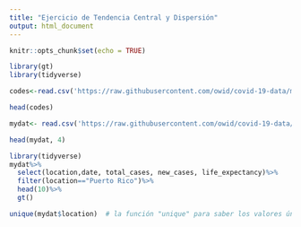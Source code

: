 ```yaml
---
title: "Ejercicio de Tendencia Central y Dispersión"
output: html_document
---
```


```r
knitr::opts_chunk$set(echo = TRUE)
```

```r
library(gt)
library(tidyverse)
```



```r
codes<-read.csv('https://raw.githubusercontent.com/owid/covid-19-data/master/public/data/owid-covid-codebook.csv')
```

```r
head(codes)
```
```r
mydat<- read.csv('https://raw.githubusercontent.com/owid/covid-19-data/master/public/data/owid-covid-data.csv')
```

```r
head(mydat, 4)
```

```r
library(tidyverse)
mydat%>%
  select(location,date, total_cases, new_cases, life_expectancy)%>%
  filter(location=="Puerto Rico")%>%
  head(10)%>%
  gt()
```

```r
unique(mydat$location)  # la función "unique" para saber los valores únicos un una columna
```

